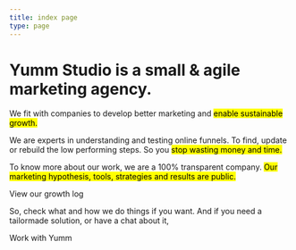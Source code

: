 ```yaml
---
title: index page
type: page
---
```



<HeroSection height={90}>

# Yumm Studio is a small & agile marketing agency.
<span className="subtitle">

We fit with companies to develop better marketing and <mark>enable sustainable growth.</mark>

We are experts in understanding and testing online funnels. To find, update or rebuild the low performing steps. So you <mark> stop wasting money and time.</mark>

To know more about our work, we are a 100% transparent company. <mark>Our marketing hypothesis, tools, strategies and results are public.</mark>


<Link to='/stories' className='button button-primary'>View our growth log</Link>

<br/>

So, check what and how we do things if you want. And if you need a tailormade solution, or have a chat about it, 

<Link to='/hire-yumm' className='button button-colored'>Work with Yumm</Link>

</span>
</HeroSection>